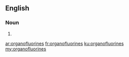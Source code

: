 ==English==

===Noun===
{{head|en}}

# {{plural of|organofluorine}}

[[ar:organofluorines]]
[[fr:organofluorines]]
[[ku:organofluorines]]
[[my:organofluorines]]